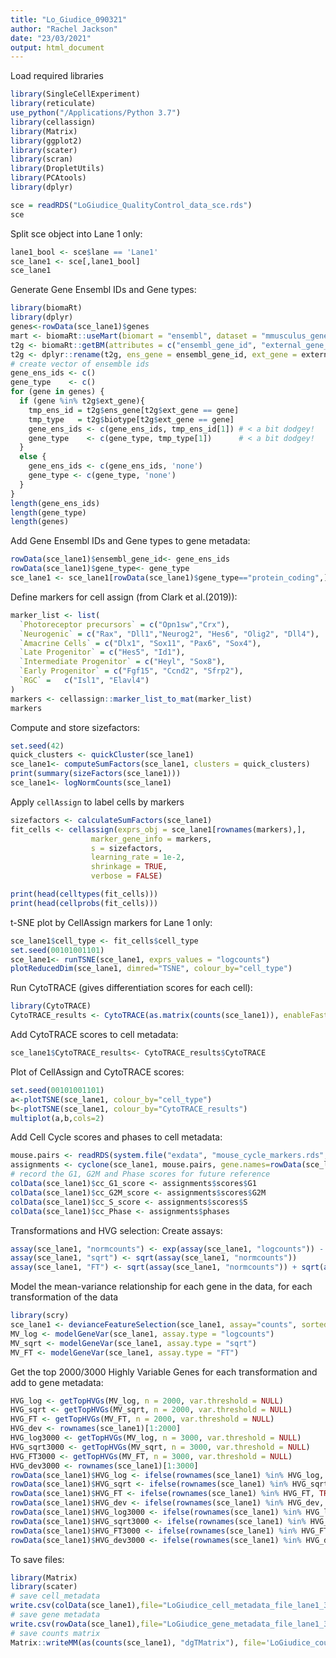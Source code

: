 ```yaml
---
title: "Lo_Giudice_090321"
author: "Rachel Jackson"
date: "23/03/2021"
output: html_document
---
```


Load required libraries
```r
library(SingleCellExperiment)
library(reticulate)
use_python("/Applications/Python 3.7")
library(cellassign)
library(Matrix)
library(ggplot2)
library(scater)
library(scran)
library(DropletUtils)
library(PCAtools)
library(dplyr)

```

```r
sce = readRDS("LoGiudice_QualityControl_data_sce.rds")
sce
```
Split sce object into Lane 1 only:
```r
lane1_bool <- sce$lane == 'Lane1'
sce_lane1 <- sce[,lane1_bool]
sce_lane1
```

Generate Gene Ensembl IDs and Gene types:
```r
library(biomaRt)
library(dplyr)
genes<-rowData(sce_lane1)$genes
mart <- biomaRt::useMart(biomart = "ensembl", dataset = "mmusculus_gene_ensembl")
t2g <- biomaRt::getBM(attributes = c("ensembl_gene_id", "external_gene_name", "gene_biotype"), mart = mart)
t2g <- dplyr::rename(t2g, ens_gene = ensembl_gene_id, ext_gene = external_gene_name, biotype = gene_biotype)
# create vector of ensemble ids
gene_ens_ids <- c()
gene_type    <- c()
for (gene in genes) {
  if (gene %in% t2g$ext_gene){
    tmp_ens_id = t2g$ens_gene[t2g$ext_gene == gene]
    tmp_type   = t2g$biotype[t2g$ext_gene == gene]
    gene_ens_ids <- c(gene_ens_ids, tmp_ens_id[1]) # < a bit dodgey!
    gene_type    <- c(gene_type, tmp_type[1])      # < a bit dodgey!
  }
  else {
    gene_ens_ids <- c(gene_ens_ids, 'none')
    gene_type <- c(gene_type, 'none')
  }
}
length(gene_ens_ids)
length(gene_type)
length(genes)
```

Add Gene Ensembl IDs and Gene types to gene metadata:
```r
rowData(sce_lane1)$ensembl_gene_id<- gene_ens_ids
rowData(sce_lane1)$gene_type<- gene_type
sce_lane1 <- sce_lane1[rowData(sce_lane1)$gene_type=="protein_coding",]
```

Define markers for cell assign (from Clark et al.(2019)):
```r
marker_list <- list(
  `Photoreceptor precursors` = c("Opn1sw","Crx"),
  `Neurogenic` = c("Rax", "Dll1","Neurog2", "Hes6", "Olig2", "Dll4"),
  `Amacrine Cells` = c("Dlx1", "Sox11", "Pax6", "Sox4"),
  `Late Progenitor` = c("Hes5", "Id1"),
  `Intermediate Progenitor` = c("Heyl", "Sox8"),
  `Early Progenitor` = c("Fgf15", "Ccnd2", "Sfrp2"), 
  `RGC` =   c("Isl1", "Elavl4")
)
markers <- cellassign::marker_list_to_mat(marker_list)
markers
```

Compute and store sizefactors:
```r
set.seed(42)
quick_clusters <- quickCluster(sce_lane1)
sce_lane1<- computeSumFactors(sce_lane1, clusters = quick_clusters)
print(summary(sizeFactors(sce_lane1)))
sce_lane1<- logNormCounts(sce_lane1)
```

Apply `cellAssign` to label cells by markers
```r
sizefactors <- calculateSumFactors(sce_lane1)
fit_cells <- cellassign(exprs_obj = sce_lane1[rownames(markers),], 
                  marker_gene_info = markers, 
                  s = sizefactors, 
                  learning_rate = 1e-2, 
                  shrinkage = TRUE,
                  verbose = FALSE)

print(head(celltypes(fit_cells)))
print(head(cellprobs(fit_cells)))
```
t-SNE plot by CellAssign markers for Lane 1 only:
```r
sce_lane1$cell_type <- fit_cells$cell_type
set.seed(00101001101)
sce_lane1<- runTSNE(sce_lane1, exprs_values = "logcounts")
plotReducedDim(sce_lane1, dimred="TSNE", colour_by="cell_type") 
```

Run CytoTRACE (gives differentiation scores for each cell):
```r
library(CytoTRACE)
CytoTRACE_results <- CytoTRACE(as.matrix(counts(sce_lane1)), enableFast = TRUE, ncores = 2)
```
Add CytoTRACE scores to cell metadata:
```r
sce_lane1$CytoTRACE_results<- CytoTRACE_results$CytoTRACE
```

Plot of CellAssign and CytoTRACE scores:
```r
set.seed(00101001101)
a<-plotTSNE(sce_lane1, colour_by="cell_type")
b<-plotTSNE(sce_lane1, colour_by="CytoTRACE_results")
multiplot(a,b,cols=2)

```

Add Cell Cycle scores and phases to cell metadata:
```r
mouse.pairs <- readRDS(system.file("exdata", "mouse_cycle_markers.rds", package="scran"))
assignments <- cyclone(sce_lane1, mouse.pairs, gene.names=rowData(sce_lane1)$ensembl_gene_id)
# record the G1, G2M and Phase scores for future reference
colData(sce_lane1)$cc_G1_score <- assignments$scores$G1
colData(sce_lane1)$cc_G2M_score <- assignments$scores$G2M
colData(sce_lane1)$cc_S_score <- assignments$scores$S
colData(sce_lane1)$cc_Phase <- assignments$phases
```

Transformations and HVG selection:
Create assays:
```r
assay(sce_lane1, "normcounts") <- exp(assay(sce_lane1, "logcounts")) - 1
assay(sce_lane1, "sqrt") <- sqrt(assay(sce_lane1, "normcounts"))
assay(sce_lane1, "FT") <- sqrt(assay(sce_lane1, "normcounts")) + sqrt(assay(sce_lane1, "normcounts") + 1)
```
Model the mean-variance relationship for each gene in the data, for each transformation of the data
```r
library(scry)
sce_lane1 <- devianceFeatureSelection(sce_lane1, assay="counts", sorted=TRUE)
MV_log <- modelGeneVar(sce_lane1, assay.type = "logcounts")
MV_sqrt <- modelGeneVar(sce_lane1, assay.type = "sqrt")
MV_FT <- modelGeneVar(sce_lane1, assay.type = "FT")
```
Get the top 2000/3000 Highly Variable Genes for each transformation and add to gene metadata:
```r
HVG_log <- getTopHVGs(MV_log, n = 2000, var.threshold = NULL)
HVG_sqrt <- getTopHVGs(MV_sqrt, n = 2000, var.threshold = NULL)
HVG_FT <- getTopHVGs(MV_FT, n = 2000, var.threshold = NULL)
HVG_dev <- rownames(sce_lane1)[1:2000]
HVG_log3000 <- getTopHVGs(MV_log, n = 3000, var.threshold = NULL)
HVG_sqrt3000 <- getTopHVGs(MV_sqrt, n = 3000, var.threshold = NULL)
HVG_FT3000 <- getTopHVGs(MV_FT, n = 3000, var.threshold = NULL)
HVG_dev3000 <- rownames(sce_lane1)[1:3000]
rowData(sce_lane1)$HVG_log <- ifelse(rownames(sce_lane1) %in% HVG_log, TRUE, FALSE)
rowData(sce_lane1)$HVG_sqrt <- ifelse(rownames(sce_lane1) %in% HVG_sqrt, TRUE, FALSE)
rowData(sce_lane1)$HVG_FT <- ifelse(rownames(sce_lane1) %in% HVG_FT, TRUE, FALSE)
rowData(sce_lane1)$HVG_dev <- ifelse(rownames(sce_lane1) %in% HVG_dev, TRUE, FALSE)
rowData(sce_lane1)$HVG_log3000 <- ifelse(rownames(sce_lane1) %in% HVG_log3000, TRUE, FALSE)
rowData(sce_lane1)$HVG_sqrt3000 <- ifelse(rownames(sce_lane1) %in% HVG_sqrt3000, TRUE, FALSE)
rowData(sce_lane1)$HVG_FT3000 <- ifelse(rownames(sce_lane1) %in% HVG_FT3000, TRUE, FALSE)
rowData(sce_lane1)$HVG_dev3000 <- ifelse(rownames(sce_lane1) %in% HVG_dev3000, TRUE, FALSE)
```

To save files:
```r
library(Matrix)
library(scater)
# save cell_metadata
write.csv(colData(sce_lane1),file="LoGiudice_cell_metadata_file_lane1_3")
# save gene metadata
write.csv(rowData(sce_lane1),file="LoGiudice_gene_metadata_file_lane1_3")
# save counts matrix
Matrix::writeMM(as(counts(sce_lane1), "dgTMatrix"), file='LoGiudice_counts_file_lane1_3' )
```




